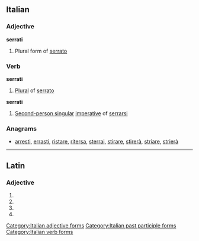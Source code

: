 ==Italian==

===Adjective===
'''serrati''' {{g|m}}

# Plural form of [[serrato]]

===Verb===
'''serrati''' {{g|m}}

# [[plural|Plural]] of [[serrato]]

'''serrati'''
# [[second-person singular|Second-person singular]] [[imperative]] of [[serrarsi]]

===Anagrams===
* [[arresti#Italian|arresti]], [[errasti#Italian|errasti]], [[ristare#Italian|ristare]], [[ritersa#Italian|ritersa]], [[sterrai#Italian|sterrai]], [[stirare#Italian|stirare]], [[stirerà#Italian|stirerà]], [[striare#Italian|striare]], [[strierà#Italian|strierà]]

[[Category:Italian adjective forms]]
[[Category:Italian past participle forms]]
[[Category:Italian verb forms]]

----

==Latin==

===Adjective===
{{la-adj-form|serrātī}}

# {{inflection of|serrātus||nom|m|p|lang=la}}
# {{inflection of|serrātus||gen|m|s|lang=la}}
# {{inflection of|serrātus||gen|n|s|lang=la}}
# {{inflection of|serrātus||voc|m|p|lang=la}}